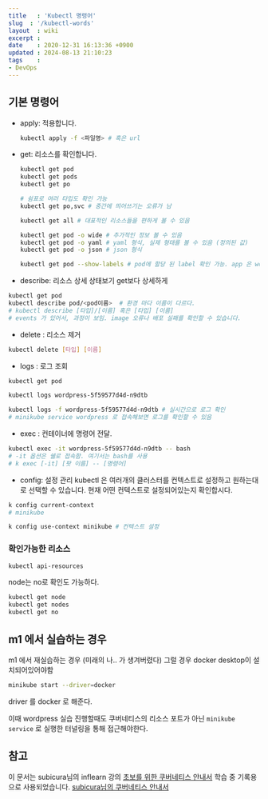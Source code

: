 ```yaml
---
title   : 'Kubectl 명령어'
slug  : '/kubectl-words'
layout  : wiki 
excerpt : 
date    : 2020-12-31 16:13:36 +0900
updated : 2024-08-13 21:10:23
tags    : 
- DevOps
---
```


## 기본 명령어 
- apply: 적용합니다. 
  ```bash 
  kubectl apply -f <파일명> # 혹은 url 
  ```
- get: 리소스를 확인합니다. 
  ```bash 
  kubectl get pod 
  kubectl get pods 
  kubectl get po 
  
  # 쉼표로 여러 타입도 확인 가능 
  kubectl get po,svc # 중간에 띄어쓰기는 오류가 남 
  
  kubectl get all # 대표적인 리소스들을 편하게 볼 수 있음 
  
  kubectl get pod -o wide # 추가적인 정보 볼 수 있음 
  kubectl get pod -o yaml # yaml 형식, 실제 형태를 볼 수 있음 (정의된 값) 
  kubectl get pod -o json # json 형식
  
  kubectl get pod --show-labels # pod에 할당 된 label 확인 가능. app 은 wordpress, tier는 fe 혹은 mysql 이라는 식으로. 
  ```
- describe: 리소스 상세 상태보기
get보다 상세하게 
```bash 
kubectl get pod 
kubectl describe pod/<pod이름>  # 환경 마다 이름이 다르다.
# kubectl describe [타입]/[이름] 혹은 [타입] [이름]
# events 가 있어서, 과정이 보임. image 오류나 배포 실패를 확인할 수 있습니다. 
```

- delete : 리소스 제거 
```bash 
kubectl delete [타입] [이름] 
```

- logs : 로그 조회 
```bash 
kubectl get pod 

kubectl logs wordpress-5f59577d4d-n9dtb 

kubectl logs -f wordpress-5f59577d4d-n9dtb # 실시간으로 로그 확인 
# minikube service wordpress 로 접속해보면 로그를 확인할 수 있음
```
- exec : 컨테이너에 명령어 전달.
```bash 
kubectl exec -it wordpress-5f59577d4d-n9dtb -- bash 
# -it 옵션은 쉘로 접속함. 여기서는 bash를 사용 
# k exec [-it] [팟 이름] -- [명령어]
```

- config: 설정 관리 
kubectl 은 여러개의 클러스터를 컨텍스트로 설정하고 원하는대로 선택할 수 있습니다. 현재 어떤 컨텍스트로 설정되어있는지 확인합시다. 
```bash 
k config current-context
# minikube

k config use-context minikube # 컨텍스트 설정
```

### 확인가능한 리소스 
```bash 
kubectl api-resources
```

node는 no로 확인도 가능하다. 
```bash 
kubectl get node
kubectl get nodes 
kubectl get no
```

## m1 에서 실습하는 경우 

m1 에서 재실습하는 경우 (미래의 나.. 가 생겨버렸다) 
그럴 경우 docker desktop이 설치되어있어야함 

```bash 
minikube start --driver=docker
```

driver 를 docker 로 해준다. 

이때 wordpress 실습 진행할때도 쿠버네티스의 리소스 포트가 아닌 
`minikube service` 로 실행한 터널링을 통해 접근해야한다. 




## 참고 
이 문서는 subicura님의 inflearn 강의 [초보를 위한 쿠버네티스 안내서](https://www.inflearn.com/course/%EC%BF%A0%EB%B2%84%EB%84%A4%ED%8B%B0%EC%8A%A4-%EC%9E%85%EB%AC%B8/dashboard) 학습 중 기록용으로 사용되었습니다.
[subicura님의 쿠버네티스 안내서](https://subicura.com/k8s/guide/kubectl.html#%E1%84%8F%E1%85%A5%E1%86%AB%E1%84%90%E1%85%A6%E1%84%8B%E1%85%B5%E1%84%82%E1%85%A5-%E1%84%85%E1%85%A9%E1%84%80%E1%85%B3-%E1%84%8C%E1%85%A9%E1%84%92%E1%85%AC-logs)
